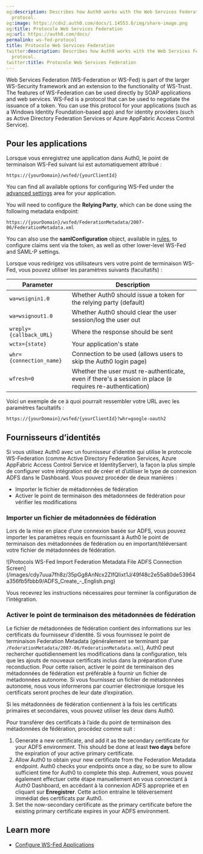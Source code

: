 ```yaml
---
og:description: Describes how Auth0 works with the Web Services Federation (WS-Fed)
  protocol.
og:image: https://cdn2.auth0.com/docs/1.14553.0/img/share-image.png
og:title: Protocole Web Services Federation
og:url: https://auth0.com/docs/
permalink: ws-fed-protocol
title: Protocole Web Services Federation
twitter:description: Describes how Auth0 works with the Web Services Federation (WS-Fed)
  protocol.
twitter:title: Protocole Web Services Federation
---
```


Web Services Federation (WS-Federation or <Tooltip tip="Web Service Federation (WS-Fed): Protocol for managing user identities across domains." cta="View Glossary" href="/docs/glossary?term=WS-Fed">WS-Fed</Tooltip>) is part of the larger WS-Security framework and an extension to the functionality of WS-Trust. The features of WS-Federation can be used directly by SOAP applications and web services. WS-Fed is a protocol that can be used to negotiate the issuance of a token. You can use this protocol for your applications (such as a Windows Identity Foundation-based app) and for <Tooltip tip="Identity Provider (IdP): Service that stores and manages digital identities." cta="View Glossary" href="/docs/glossary?term=identity+providers">identity providers</Tooltip> (such as Active Directory Federation Services or Azure AppFabric Access Control Service).

## Pour les applications

Lorsque vous enregistrez une application dans Auth0, le point de terminaison WS-Fed suivant lui est automatiquement attribué :

`https://{yourDomain}/wsfed/{yourClientId}`

You can find all available options for configuring WS-Fed under the [advanced settings](https://manage.auth0.com/#/applications/{yourClientId}/settings) area for your application.

You will need to configure the **<Tooltip tip="Relying Party: Entity (such as a service or application) that depends on a third-party identity provider to authenticate a user." cta="View Glossary" href="/docs/glossary?term=Relying+Party">Relying Party</Tooltip>**, which can be done using the following metadata endpoint:

`https://{yourDomain}/wsfed/FederationMetadata/2007-06/FederationMetadata.xml`

You can also use the **samlConfiguration** object, available in [rules](/docs/customize/rules), to configure claims sent via the token, as well as other lower-level WS-Fed and <Tooltip tip="Security Assertion Markup Language (SAML): Standardized protocol allowing two parties to exchange authentication information without a password." cta="View Glossary" href="/docs/glossary?term=SAML">SAML</Tooltip>-P settings.

Lorsque vous redirigez vos utilisateurs vers votre point de terminaison WS-Fed, vous pouvez utiliser les paramètres suivants (facultatifs) :

<table class="table"><thead>
<tr>
<th>Parameter</th>
<th>Description</th>
</tr>
</thead>
<tbody>
<tr>
<td><code>wa=wsignin1.0</code></td>
<td>Whether Auth0 should issue a token for the relying party (default)</td>
</tr>
<tr>
<td><code>wa=wsignout1.0</code></td>
<td>Whether Auth0 should clear the user session/log the user out</td>
</tr>
<tr>
<td><code>wreply={callback_URL}</code></td>
<td>Where the response should be sent</td>
</tr>
<tr>
<td><code>wctx={state}</code></td>
<td>Your application's state</td>
</tr>
<tr>
<td><code>whr={connection_name}</code></td>
<td>Connection to be used (allows users to skip the Auth0 login page)</td>
</tr>
<tr>
<td><code>wfresh=0</code></td>
<td>Whether the user must re-authenticate, even if there's a session in place (<code>0</code> requires re-authentication)</td>
</tr>
</tbody>
</table>

Voici un exemple de ce à quoi pourrait ressembler votre URL avec les paramètres facultatifs :

`https://{yourDomain}/wsfed/{yourClientId}?whr=google-oauth2`

## Fournisseurs d’identités

Si vous utilisez Auth0 avec un fournisseur d’identité qui utilise le protocole WS-Federation (comme Active Directory Federation Services, Azure AppFabric Access Control Service et IdentityServer), la façon la plus simple de configurer votre intégration est de créer et d’utiliser le type de connexion ADFS dans le Dashboard. Vous pouvez procéder de deux manières :

* Importer le fichier de métadonnées de fédération
* Activer le point de terminaison des métadonnées de fédération pour vérifier les modifications

### Importer un fichier de métadonnées de fédération

Lors de la mise en place d’une connexion basée sur ADFS, vous pouvez importer les paramètres requis en fournissant à Auth0 le point de terminaison des métadonnées de fédération ou en important/téléversant votre fichier de métadonnées de fédération.

<Frame>![Protocols WS-Fed Import Federation Metadata File ADFS Connection Screen](/images/cdy7uua7fh8z/35pGg8AnNcx2ZIfQIixt1J/49f48c2e55a80de53964a356fb5fbbb9/ADFS_Create_-_English.png)</Frame>

Vous recevrez les instructions nécessaires pour terminer la configuration de l’intégration.

### Activer le point de terminaison des métadonnées de fédération

Le fichier de métadonnées de fédération contient des informations sur les certificats du fournisseur d’identité. Si vous fournissez le point de terminaison Federation Metadata (généralement se terminant par `/FederationMetadata/2007-06/FederationMetadata.xml`), Auth0 peut rechercher quotidiennement les modifications dans la configuration, tels que les ajouts de nouveaux certificats inclus dans la préparation d'une reconduction. Pour cette raison, activer le point de terminaison des métadonnées de fédération est préférable à fournir un fichier de métadonnées autonome. Si vous fournissez un fichier de métadonnées autonome, nous vous informerons par courrier électronique lorsque les certificats seront proches de leur date d’expiration.

Si les métadonnées de fédération contiennent à la fois les certificats primaires et secondaires, vous pouvez utiliser les deux dans Auth0.

Pour transférer des certificats à l’aide du point de terminaison des métadonnées de fédération, procédez comme suit :

1. Generate a new certificate, and add it as the secondary certificate for your ADFS environment. This should be done at least **two days** before the expiration of your active primary certificate.
2. Allow Auth0 to obtain your new certificate from the Federation Metadata endpoint. Auth0 checks your endpoints once a day, so be sure to allow sufficient time for Auth0 to complete this step.
   Autrement, vous pouvez également effectuer cette étape manuellement en vous connectant à Auth0 Dashboard, en accédant à la connexion ADFS appropriée et en cliquant sur **Enregistrer**. Cette action entraîne le téléversement immédiat des certificats par Auth0.
3. Set the now-secondary certificate as the primary certificate before the existing primary certificate expires in your ADFS environment.

##

## Learn more

* [Configure WS-Fed Applications](/docs/get-started/applications/configure-ws-fed-applications)